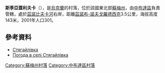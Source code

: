 {{coord|52|16|12|N|33|39|44|E|scale:100000|display=title}}

'''斯季亞蓋利夫卡'''（{{lang-uk|Стягайлівка}}），是[[烏克蘭|烏克蘭]]的村落，位於該國東北部[[蘇梅州|蘇梅州]]，由[[中布達區|中布達區]]負責管轄，處於[[茲諾比夫卡河|茲諾比夫卡河]]右岸，距離[[茲諾布-諾夫戈羅德西克|茲諾布-諾夫戈羅德西克]]3.5公里，海拔高度143米，2001年人口301。

==參考資料==
*[http://w1.c1.rada.gov.ua/pls/z7502/A005?rdat1=13.04.2014&rf7571=30118 Стягайлівка]{{dead link|date=2018年3月 |bot=InternetArchiveBot |fix-attempted=yes }}
* [http://weather.in.ua/ua/symskaja/25459 Погода в селі Стягайлівка] {{Wayback|url=http://weather.in.ua/ua/symskaja/25459 |date=20111219222124 }}

{{DEFAULTSORT:Стягайлівка}}
[[Category:蘇梅州村落|Category:蘇梅州村落]]
[[Category:中布達區村落|Category:中布達區村落]]


{{Sumy-geo-stub}}